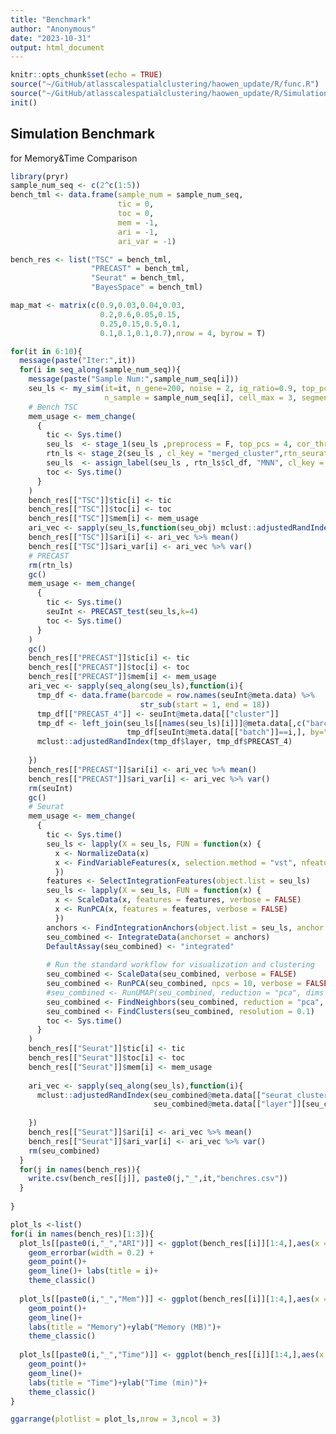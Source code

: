 ```yaml
---
title: "Benchmark"
author: "Anonymous"
date: "2023-10-31"
output: html_document
---
```


```r
knitr::opts_chunk$set(echo = TRUE)
source("~/GitHub/atlasscalespatialclustering/haowen_update/R/func.R")
source("~/GitHub/atlasscalespatialclustering/haowen_update/R/Simulation_func.R")
init()
```

## Simulation Benchmark
for Memory&Time Comparison

```r
library(pryr)
sample_num_seq <- c(2^c(1:5))
bench_tml <- data.frame(sample_num = sample_num_seq,
                        tic = 0,
                        toc = 0,
                        mem = -1,
                        ari = -1,
                        ari_var = -1)

bench_res <- list("TSC" = bench_tml,
                  "PRECAST" = bench_tml,
                  "Seurat" = bench_tml,
                  "BayesSpace" = bench_tml)

map_mat <- matrix(c(0.9,0.03,0.04,0.03,
                    0.2,0.6,0.05,0.15,
                    0.25,0.15,0.5,0.1,
                    0.1,0.1,0.1,0.7),nrow = 4, byrow = T)

for(it in 6:10){
  message(paste("Iter:",it))
  for(i in seq_along(sample_num_seq)){
    message(paste("Sample Num:",sample_num_seq[i]))
    seu_ls <- my_sim(it=it, n_gene=200, noise = 2, ig_ratio=0.9, top_pcs = 4, map_mat = map_mat,
                     n_sample = sample_num_seq[i], cell_max = 3, segmentation = F)
    # Bench TSC
    mem_usage <- mem_change(
      {
        tic <- Sys.time()
        seu_ls  <- stage_1(seu_ls ,preprocess = F, top_pcs = 4, cor_threshold = 0.6, edge_smoothing = T, nn = 6, use_glmpca = T, use_leiden = F)
        rtn_ls <- stage_2(seu_ls , cl_key = "merged_cluster",rtn_seurat = T,nn_2 = 2,method = "MNN",top_pcs = 4, use_glmpca = T, rare_ct = "m", resolution = 1)
        seu_ls  <- assign_label(seu_ls , rtn_ls$cl_df, "MNN", cl_key = "merged_cluster")
        toc <- Sys.time()
      }
    )
    bench_res[["TSC"]]$tic[i] <- tic
    bench_res[["TSC"]]$toc[i] <- toc
    bench_res[["TSC"]]$mem[i] <- mem_usage
    ari_vec <- sapply(seu_ls,function(seu_obj) mclust::adjustedRandIndex(seu_obj@meta.data[["sec_cluster_MNN"]], seu_obj@meta.data[["z"]]))
    bench_res[["TSC"]]$ari[i] <- ari_vec %>% mean()
    bench_res[["TSC"]]$ari_var[i] <- ari_vec %>% var()
    # PRECAST
    rm(rtn_ls)
    gc()
    mem_usage <- mem_change(
      {
        tic <- Sys.time()
        seuInt <- PRECAST_test(seu_ls,k=4)
        toc <- Sys.time()
      }
    )
    gc()
    bench_res[["PRECAST"]]$tic[i] <- tic
    bench_res[["PRECAST"]]$toc[i] <- toc
    bench_res[["PRECAST"]]$mem[i] <- mem_usage
    ari_vec <- sapply(seq_along(seu_ls),function(i){
      tmp_df <- data.frame(barcode = row.names(seuInt@meta.data) %>% 
                             str_sub(start = 1, end = 18))
      tmp_df[["PRECAST_4"]] <- seuInt@meta.data[["cluster"]]
      tmp_df <- left_join(seu_ls[[names(seu_ls)[i]]]@meta.data[,c("barcode","layer")], 
                          tmp_df[seuInt@meta.data[["batch"]]==i,], by="barcode")
      mclust::adjustedRandIndex(tmp_df$layer, tmp_df$PRECAST_4)
      
    })
    bench_res[["PRECAST"]]$ari[i] <- ari_vec %>% mean()
    bench_res[["PRECAST"]]$ari_var[i] <- ari_vec %>% var()
    rm(seuInt)
    gc()
    # Seurat
    mem_usage <- mem_change(
      {
        tic <- Sys.time()
        seu_ls <- lapply(X = seu_ls, FUN = function(x) {
          x <- NormalizeData(x)
          x <- FindVariableFeatures(x, selection.method = "vst", nfeatures = 2000)
          })
        features <- SelectIntegrationFeatures(object.list = seu_ls)
        seu_ls <- lapply(X = seu_ls, FUN = function(x) {
          x <- ScaleData(x, features = features, verbose = FALSE)
          x <- RunPCA(x, features = features, verbose = FALSE)
          })
        anchors <- FindIntegrationAnchors(object.list = seu_ls, anchor.features = features, reduction = "rpca")
        seu_combined <- IntegrateData(anchorset = anchors)
        DefaultAssay(seu_combined) <- "integrated"
    
        # Run the standard workflow for visualization and clustering
        seu_combined <- ScaleData(seu_combined, verbose = FALSE)
        seu_combined <- RunPCA(seu_combined, npcs = 10, verbose = FALSE)
        #seu_combined <- RunUMAP(seu_combined, reduction = "pca", dims = 1:30)
        seu_combined <- FindNeighbors(seu_combined, reduction = "pca", dims = 1:10)
        seu_combined <- FindClusters(seu_combined, resolution = 0.1)
        toc <- Sys.time()
      }
    )
    bench_res[["Seurat"]]$tic[i] <- tic
    bench_res[["Seurat"]]$toc[i] <- toc
    bench_res[["Seurat"]]$mem[i] <- mem_usage
    
    ari_vec <- sapply(seq_along(seu_ls),function(i){
      mclust::adjustedRandIndex(seu_combined@meta.data[["seurat_clusters"]][seu_combined$batch == names(seu_ls)[i]], 
                                seu_combined@meta.data[["layer"]][seu_combined$batch == names(seu_ls)[i]])
      
    })
    bench_res[["Seurat"]]$ari[i] <- ari_vec %>% mean()
    bench_res[["Seurat"]]$ari_var[i] <- ari_vec %>% var()
    rm(seu_combined)
  }
  for(j in names(bench_res)){
    write.csv(bench_res[[j]], paste0(j,"_",it,"benchres.csv"))
  }
  
}

```

```r
plot_ls <-list()
for(i in names(bench_res)[1:3]){
  plot_ls[[paste0(i,"_","ARI")]] <- ggplot(bench_res[[i]][1:4,],aes(x = sample_num, y = ari, ymin = ari-ari_var, ymax = ari+ari_var)) + 
    geom_errorbar(width = 0.2) + 
    geom_point()+
    geom_line()+ labs(title = i)+
    theme_classic()
  
  plot_ls[[paste0(i,"_","Mem")]] <- ggplot(bench_res[[i]][1:4,],aes(x = sample_num, y = mem/1024^2)) + 
    geom_point()+
    geom_line()+
    labs(title = "Memory")+ylab("Memory (MB)")+
    theme_classic()
  
  plot_ls[[paste0(i,"_","Time")]] <- ggplot(bench_res[[i]][1:4,],aes(x = sample_num, y = (toc-tic)/60)) + 
    geom_point()+
    geom_line()+
    labs(title = "Time")+ylab("Time (min)")+
    theme_classic()
}

ggarrange(plotlist = plot_ls,nrow = 3,ncol = 3)

```



